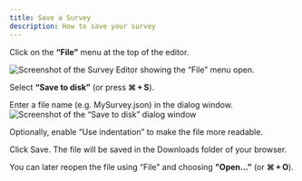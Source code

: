 ```yaml
---
title: Save a Survey
description: How to save your survey
---
```


<Steps>
<Step>

Click on the **“File”** menu at the top of the editor.

![Screenshot of the Survey Editor showing the “File” menu open.](../images/saveSurvey1.png)

</Step>
<Step>

Select **“Save to disk”** (or press **⌘ + S**).

</Step>
<Step>

Enter a file name (e.g. MySurvey.json) in the dialog window.
![Screenshot of the “Save to disk” dialog window](../images/saveSurvey2.png)

</Step>
<Step>

Optionally, enable “Use indentation” to make the file more readable.

</Step>
<Step>

Click Save. The file will be saved in the Downloads folder of your browser.

</Step>

You can later reopen the file using “File" and choosing  **"Open…”** (or **⌘ + O**).

</Steps>
